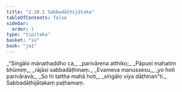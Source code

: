 ```yaml
---
title: "2.10.1 Sabbadāṭhijātaka"
tableOfContents: false
sidebar:
  order: 1
type: "tipitaka"
basket: "su"
book: "ja1"
---
```



<DynamicBreadcrumb />

<Division number="182" book="ja1" bookNo="22" page="330">

<Paragraph number="635" type="verses" book="ja1">
_“Siṅgālo mānathaddho ca,_  
_parivārena atthiko;_  
_Pāpuṇi mahatiṃ bhūmiṃ,_  
_rājāsi sabbadāṭhinaṃ._  

</Paragraph>

</Division>
<Division number="183" book="ja1" bookNo="22" page="330">

<Paragraph number="636" type="verses" book="ja1">
_Evameva manussesu,_  
_yo hoti parivāravā;_  
_So hi tattha mahā hoti,_  
_siṅgālo viya dāṭhinan”ti._  


</Paragraph>
</Division>

<Paragraph number="637" type="center" book="ja1">
Sabbadāṭhijātakaṃ paṭhamaṃ.
</Paragraph>